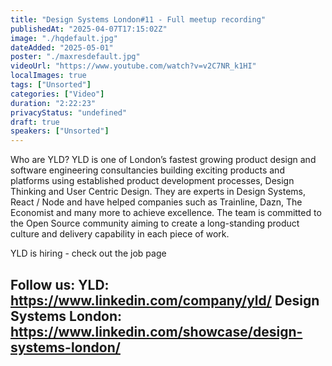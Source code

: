 ```yaml
---
title: "Design Systems London#11 - Full meetup recording"
publishedAt: "2025-04-07T17:15:02Z"
image: "./hqdefault.jpg"
dateAdded: "2025-05-01"
poster: "./maxresdefault.jpg"
videoUrl: "https://www.youtube.com/watch?v=v2C7NR_k1HI"
localImages: true
tags: ["Unsorted"]
categories: ["Video"]
duration: "2:22:23"
privacyStatus: "undefined"
draft: true
speakers: ["Unsorted"]
---
```

Who are YLD?
YLD is one of London’s fastest growing product design and software engineering consultancies building exciting products and platforms using established product development processes, Design Thinking and User Centric Design. They are experts in Design Systems, React / Node and have helped companies such as Trainline, Dazn, The Economist and many more to achieve excellence.
The team is committed to the Open Source community aiming to create a long-standing product culture and delivery capability in each piece of work.

YLD is hiring - check out the job page

Follow us:
YLD: https://www.linkedin.com/company/yld/
Design Systems London: https://www.linkedin.com/showcase/design-systems-london/
------
